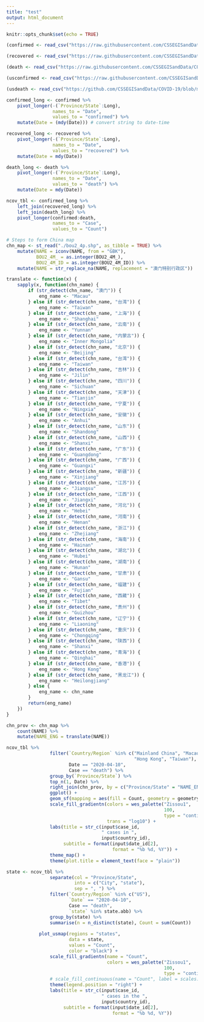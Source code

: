 ```yaml
---
title: "test"
output: html_document
---
```


```r
knitr::opts_chunk$set(echo = TRUE)
```

```r
(confirmed <- read_csv("https://raw.githubusercontent.com/CSSEGISandData/COVID-19/master/csse_covid_19_data/csse_covid_19_time_series/time_series_covid19_confirmed_global.csv"))

(recovered <- read_csv("https://raw.githubusercontent.com/CSSEGISandData/COVID-19/master/csse_covid_19_data/csse_covid_19_time_series/time_series_covid19_recovered_global.csv"))

(death <- read_csv("https://raw.githubusercontent.com/CSSEGISandData/COVID-19/master/csse_covid_19_data/csse_covid_19_time_series/time_series_covid19_deaths_global.csv"))
```

```r
(usconfirmed <- read_csv("https://raw.githubusercontent.com/CSSEGISandData/COVID-19/master/csse_covid_19_data/csse_covid_19_time_series/time_series_covid19_confirmed_US.csv"))

(usdeath <- read_csv("https://github.com/CSSEGISandData/COVID-19/blob/master/csse_covid_19_data/csse_covid_19_time_series/time_series_covid19_deaths_US.csv"))

```


```r
confirmed_long <- confirmed %>%
    pivot_longer(-(`Province/State`:Long), 
                 names_to = "Date", 
                 values_to = "confirmed") %>%
    mutate(Date = (mdy(Date))) # convert string to date-time

recovered_long <- recovered %>%
    pivot_longer(-(`Province/State`:Long), 
                 names_to = "Date", 
                 values_to = "recovered") %>%
    mutate(Date = mdy(Date))

death_long <- death %>%
    pivot_longer(-(`Province/State`:Long), 
                 names_to = "Date", 
                 values_to = "death") %>%
    mutate(Date = mdy(Date))
```

```r
ncov_tbl <- confirmed_long %>%
    left_join(recovered_long) %>%
    left_join(death_long) %>%
    pivot_longer(confirmed:death, 
                 names_to = "Case", 
                 values_to = "Count")
```

```r
# Steps to form China map
chn_map <- st_read("./bou2_4p.shp", as_tibble = TRUE) %>%
    mutate(NAME = iconv(NAME, from = "GBK"),
           BOU2_4M_ = as.integer(BOU2_4M_),
           BOU2_4M_ID = as.integer(BOU2_4M_ID)) %>%
    mutate(NAME = str_replace_na(NAME, replacement = "澳门特别行政区"))

translate <- function(x) {
    sapply(x, function(chn_name) {
        if (str_detect(chn_name, "澳门")) {
            eng_name <- "Macau"
        } else if (str_detect(chn_name, "台湾")) {
            eng_name <- "Taiwan"
        } else if (str_detect(chn_name, "上海")) {
            eng_name <- "Shanghai"
        } else if (str_detect(chn_name, "云南")) {
            eng_name <- "Yunnan"
        } else if (str_detect(chn_name, "内蒙古")) {
            eng_name <- "Inner Mongolia"
        } else if (str_detect(chn_name, "北京")) {
            eng_name <- "Beijing"
        } else if (str_detect(chn_name, "台湾")) {
            eng_name <- "Taiwan"
        } else if (str_detect(chn_name, "吉林")) {
            eng_name <- "Jilin"
        } else if (str_detect(chn_name, "四川")) {
            eng_name <- "Sichuan"
        } else if (str_detect(chn_name, "天津")) {
            eng_name <- "Tianjin"
        } else if (str_detect(chn_name, "宁夏")) {
            eng_name <- "Ningxia"
        } else if (str_detect(chn_name, "安徽")) {
            eng_name <- "Anhui"
        } else if (str_detect(chn_name, "山东")) {
            eng_name <- "Shandong"
        } else if (str_detect(chn_name, "山西")) {
            eng_name <- "Shanxi"
        } else if (str_detect(chn_name, "广东")) {
            eng_name <- "Guangdong"
        } else if (str_detect(chn_name, "广西")) {
            eng_name <- "Guangxi"
        } else if (str_detect(chn_name, "新疆")) {
            eng_name <- "Xinjiang"
        } else if (str_detect(chn_name, "江苏")) {
            eng_name <- "Jiangsu"
        } else if (str_detect(chn_name, "江西")) {
            eng_name <- "Jiangxi"
        } else if (str_detect(chn_name, "河北")) {
            eng_name <- "Hebei"
        } else if (str_detect(chn_name, "河南")) {
            eng_name <- "Henan"
        } else if (str_detect(chn_name, "浙江")) {
            eng_name <- "Zhejiang"
        } else if (str_detect(chn_name, "海南")) {
            eng_name <- "Hainan"
        } else if (str_detect(chn_name, "湖北")) {
            eng_name <- "Hubei"
        } else if (str_detect(chn_name, "湖南")) {
            eng_name <- "Hunan"
        } else if (str_detect(chn_name, "甘肃")) {
            eng_name <- "Gansu"
        } else if (str_detect(chn_name, "福建")) {
            eng_name <- "Fujian"
        } else if (str_detect(chn_name, "西藏")) {
            eng_name <- "Tibet"
        } else if (str_detect(chn_name, "贵州")) {
            eng_name <- "Guizhou"
        } else if (str_detect(chn_name, "辽宁")) {
            eng_name <- "Liaoning"
        } else if (str_detect(chn_name, "重庆")) {
            eng_name <- "Chongqing"
        } else if (str_detect(chn_name, "陕西")) {
            eng_name <- "Shanxi"
        } else if (str_detect(chn_name, "青海")) {
            eng_name <- "Qinghai"
        } else if (str_detect(chn_name, "香港")) {
            eng_name <- "Hong Kong"
        } else if (str_detect(chn_name, "黑龙江")) {
            eng_name <- "Heilongjiang"
        } else {
            eng_name <- chn_name
        }
        return(eng_name)
    })
}

chn_prov <- chn_map %>% 
    count(NAME) %>%
    mutate(NAME_ENG = translate(NAME))
```


```r
ncov_tbl %>%
                filter(`Country/Region` %in% c("Mainland China", "Macau", 
                                               "Hong Kong", "Taiwan"),
                       Date == "2020-04-10",
                       Case == "death") %>%
                group_by(`Province/State`) %>%  
                top_n(1, Date) %>%
                right_join(chn_prov, by = c("Province/State" = "NAME_ENG")) %>%
                ggplot() +
                geom_sf(mapping = aes(fill = Count, geometry = geometry)) +
                scale_fill_gradientn(colors = wes_palette("Zissou1", 
                                                          100, 
                                                          type = "continuous"),
                                     trans = "log10") +
                labs(title = str_c(input$case_id, 
                                   " cases in ", 
                                   input$country_id), 
                     subtitle = format(input$date_id[2], 
                                       format = "%b %d, %Y")) +
                theme_map() + 
                theme(plot.title = element_text(face = "plain"))
```

```r
state <- ncov_tbl %>%
                separate(col = "Province/State", 
                         into = c("City", "state"), 
                         sep = ", ") %>%
                filter(`Country/Region` %in% c("US"), 
                       `Date` == "2020-04-10",
                       Case == "death",
                       `state` %in% state.abb) %>%
                group_by(state) %>%
                summarise(n = n_distinct(state), Count = sum(Count))
            
            plot_usmap(regions = "states", 
                       data = state,
                       values = "Count",
                       color = "black") +
                scale_fill_gradientn(name = "Count", 
                                     colors = wes_palette("Zissou1", 
                                                          100, 
                                                          type = "continuous")) +
                # scale_fill_continuous(name = "Count", label = scales::comma) +
                theme(legend.position = "right") +
                labs(title = str_c(input$case_id, 
                                   " cases in the ", 
                                   input$country_id), 
                     subtitle = format(input$date_id[2], 
                                       format = "%b %d, %Y")) 
```

